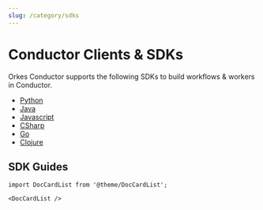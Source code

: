 ```yaml
---
slug: /category/sdks
---
```

# Conductor Clients & SDKs

Orkes Conductor supports the following SDKs to build workflows & workers in Conductor.

- [Python](https://github.com/conductor-sdk/conductor-python)
- [Java](https://github.com/Netflix/conductor/tree/main/java-sdk)
- [Javascript](https://github.com/conductor-sdk/conductor-javascript)
- [CSharp](https://github.com/conductor-sdk/conductor-csharp)
- [Go](https://github.com/conductor-sdk/conductor-go)
- [Clojure](https://github.com/conductor-sdk/conductor-clojure)

## SDK Guides

```mdx-code-block
import DocCardList from '@theme/DocCardList';

<DocCardList />
```